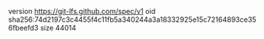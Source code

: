 version https://git-lfs.github.com/spec/v1
oid sha256:74d2197c3c4455f4c11fb5a340244a3a18332925e15c72164893ce356fbeefd3
size 44014
